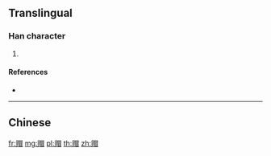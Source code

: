 {{character info/new}}
{{also|賵}}
==Translingual==

===Han character===
{{Han char|rn=154|rad=贝|as=09|sn=13|four=|canj=BOABU}}

# {{defn|Han|sort=贝09}}

====References====
* {{Han ref|kx=1213.211|hdz=63652.080|uh=8D57|ud=36183}}

----

==Chinese==
{{zh-see|賵}}

[[fr:赗]]
[[mg:赗]]
[[pl:赗]]
[[th:赗]]
[[zh:赗]]